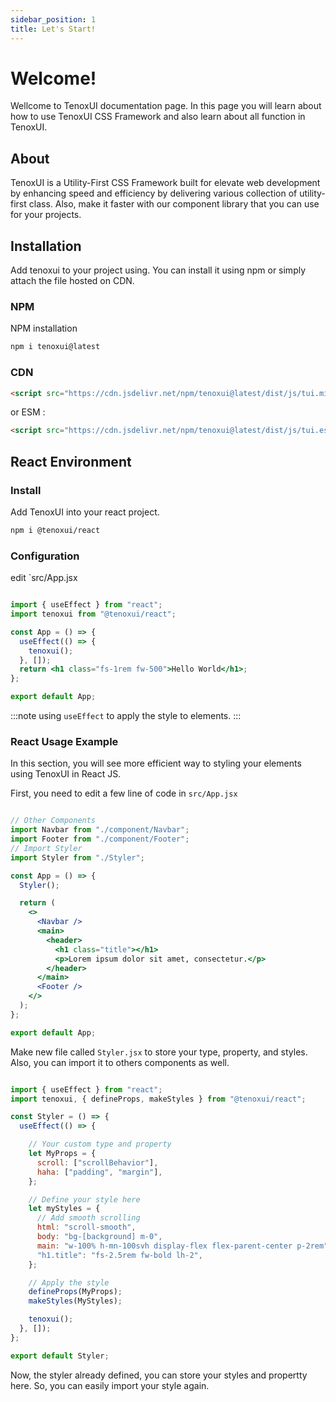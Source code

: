 ---
sidebar_position: 1
title: Let's Start!
---


# Welcome!

Wellcome to TenoxUI documentation page. In this page you will learn about how to use TenoxUI CSS Framework and also learn about all function in TenoxUI.

## About

TenoxUI is a Utility-First CSS Framework built for elevate web development by enhancing speed and efficiency by delivering various collection of utility-first class. Also, make it faster with our component library that you can use for your projects.

## Installation

Add tenoxui to your project using. You can install it using npm or simply attach the file hosted on CDN.

### NPM

NPM installation

```bash
npm i tenoxui@latest
```

### CDN

```html
<script src="https://cdn.jsdelivr.net/npm/tenoxui@latest/dist/js/tui.min.js"></script>
```

or ESM :

```html
<script src="https://cdn.jsdelivr.net/npm/tenoxui@latest/dist/js/tui.esm.min.js"></script>
```

## React Environment

### Install

Add TenoxUI into your react project.

```bash
npm i @tenoxui/react
```

### Configuration

edit `src/App.jsx

```jsx title="App.jsx"

import { useEffect } from "react";
import tenoxui from "@tenoxui/react";

const App = () => {
  useEffect(() => {
    tenoxui();
  }, []);
  return <h1 class="fs-1rem fw-500">Hello World</h1>;
};

export default App;

```

:::note
using `useEffect` to apply the style to elements.
:::

### React Usage Example

In this section, you will see more efficient way to styling your elements using TenoxUI in React JS.

<Tabs>

<TabItem value="app" label="App.jsx">

First, you need to edit a few line of code in `src/App.jsx`

```jsx title="App.jsx"

// Other Components
import Navbar from "./component/Navbar";
import Footer from "./component/Footer";
// Import Styler
import Styler from "./Styler";

const App = () => {
  Styler();

  return (
    <>
      <Navbar />
      <main>
        <header>
          <h1 class="title"></h1>
          <p>Lorem ipsum dolor sit amet, consectetur.</p>
        </header>
      </main>
      <Footer />
    </>
  );
};

export default App;

```

</TabItem>

<TabItem value="styler" label="Styler.jsx">

Make new file called `Styler.jsx` to store your type, property, and styles. Also, you can import it to others components as well.

```jsx title="Styler.jsx"

import { useEffect } from "react";
import tenoxui, { defineProps, makeStyles } from "@tenoxui/react";

const Styler = () => {
  useEffect(() => {

    // Your custom type and property
    let MyProps = {
      scroll: ["scrollBehavior"],
      haha: ["padding", "margin"],
    };

    // Define your style here
    let myStyles = {
      // Add smooth scrolling
      html: "scroll-smooth",
      body: "bg-[background] m-0",
      main: "w-100% h-mn-100svh display-flex flex-parent-center p-2rem",
      "h1.title": "fs-2.5rem fw-bold lh-2",
    };

    // Apply the style
    defineProps(MyProps);
    makeStyles(MyStyles);

    tenoxui();
  }, []);
};

export default Styler;

```

Now, the styler already defined, you can store your styles and propertty here. So, you can easily import your style again.

</TabItem>

</Tabs>
